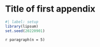 # Title of first appendix

```r
#| label: setup
library(lipsum)
set.seed(20220901)
```

`r paragraph(n = 5)`
